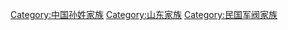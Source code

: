 [[Category:中国孙姓家族|Category:中国孙姓家族]]
[[Category:山东家族|Category:山东家族]]
[[Category:民国军阀家族|Category:民国军阀家族]]